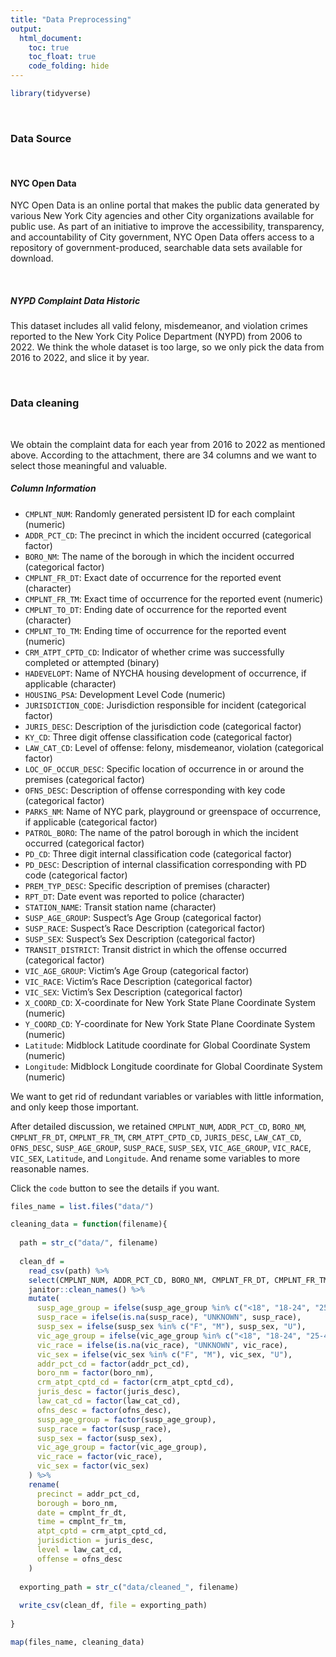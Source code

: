 ```yaml
---
title: "Data Preprocessing"
output: 
  html_document:
    toc: true
    toc_float: true
    code_folding: hide
---
```



```r
library(tidyverse)
```

\ \par

\ \par

### Data Source

\ \par

#### NYC Open Data

NYC Open Data is an online portal that makes the public data generated by various New York City agencies and other City organizations available for public use. As part of an initiative to improve the accessibility, transparency, and accountability of City government, NYC Open Data offers access to a repository of government-produced, searchable data sets available for download.

\ \par

##### NYPD Complaint Data Historic

This dataset includes all valid felony, misdemeanor, and violation crimes reported to the New York City Police Department (NYPD) from 2006 to 2022. We think the whole dataset is too large, so we only pick the data from 2016 to 2022, and slice it by year.

\ \par

\ \par

### Data cleaning

\ \par

We obtain the complaint data for each year from 2016 to 2022 as mentioned above. According to the attachment, there are 34 columns and we want to select those meaningful and valuable.

##### Column Information

* `CMPLNT_NUM`: Randomly generated persistent ID for each complaint (numeric)
* `ADDR_PCT_CD`: The precinct in which the incident occurred (categorical factor)
* `BORO_NM`: The name of the borough in which the incident occurred (categorical factor)
* `CMPLNT_FR_DT`: Exact date of occurrence for the reported event (character)
* `CMPLNT_FR_TM`: Exact time of occurrence for the reported event (numeric)
* `CMPLNT_TO_DT`: Ending date of occurrence for the reported event (character)
* `CMPLNT_TO_TM`: Ending time of occurrence for the reported event (numeric)
* `CRM_ATPT_CPTD_CD`: Indicator of whether crime was successfully completed or attempted (binary)
* `HADEVELOPT`: Name of NYCHA housing development of occurrence, if applicable (character)
* `HOUSING_PSA`: Development Level Code (numeric)
* `JURISDICTION_CODE`: Jurisdiction responsible for incident (categorical factor)
* `JURIS_DESC`: Description of the jurisdiction code (categorical factor)
* `KY_CD`: Three digit offense classification code (categorical factor)
* `LAW_CAT_CD`: Level of offense: felony, misdemeanor, violation (categorical factor)
* `LOC_OF_OCCUR_DESC`: Specific location of occurrence in or around the premises (categorical factor)
* `OFNS_DESC`: Description of offense corresponding with key code (categorical factor)
* `PARKS_NM`: Name of NYC park, playground or greenspace of occurrence, if applicable (categorical factor)
* `PATROL_BORO`: The name of the patrol borough in which the incident occurred (categorical factor)
* `PD_CD`: Three digit internal classification code (categorical factor)
* `PD_DESC`: Description of internal classification corresponding with PD code (categorical factor)
* `PREM_TYP_DESC`: Specific description of premises (character)
* `RPT_DT`: Date event was reported to police (character)
* `STATION_NAME`: Transit station name (character)
* `SUSP_AGE_GROUP`: Suspect’s Age Group (categorical factor)
* `SUSP_RACE`: Suspect’s Race Description (categorical factor)
* `SUSP_SEX`: Suspect’s Sex Description (categorical factor)
* `TRANSIT_DISTRICT`: Transit district in which the offense occurred (categorical factor) 
* `VIC_AGE_GROUP`: Victim’s Age Group (categorical factor)
* `VIC_RACE`: Victim’s Race Description (categorical factor)
* `VIC_SEX`: Victim’s Sex Description (categorical factor)
* `X_COORD_CD`: X-coordinate for New York State Plane Coordinate System (numeric)
* `Y_COORD_CD`: Y-coordinate for New York State Plane Coordinate System (numeric)
* `Latitude`: Midblock Latitude coordinate for Global Coordinate System (numeric)
* `Longitude`: Midblock Longitude coordinate for Global Coordinate System (numeric)

We want to get rid of redundant variables or variables with little information, and only keep those important.

After detailed discussion, we retained `CMPLNT_NUM`, `ADDR_PCT_CD`, `BORO_NM`, `CMPLNT_FR_DT`, `CMPLNT_FR_TM`, `CRM_ATPT_CPTD_CD`, `JURIS_DESC`, `LAW_CAT_CD`, `OFNS_DESC`, `SUSP_AGE_GROUP`, `SUSP_RACE`, `SUSP_SEX`, `VIC_AGE_GROUP`, `VIC_RACE`, `VIC_SEX`, `Latitude`, and `Longitude`. And rename some variables to more reasonable names.

Click the `code` button to see the details if you want.

```r
files_name = list.files("data/")

cleaning_data = function(filename){
  
  path = str_c("data/", filename)
  
  clean_df = 
    read_csv(path) %>% 
    select(CMPLNT_NUM, ADDR_PCT_CD, BORO_NM, CMPLNT_FR_DT, CMPLNT_FR_TM, CRM_ATPT_CPTD_CD, JURIS_DESC, LAW_CAT_CD, OFNS_DESC, SUSP_AGE_GROUP, SUSP_RACE, SUSP_SEX, VIC_AGE_GROUP, VIC_RACE, VIC_SEX, Latitude, Longitude) %>% 
    janitor::clean_names() %>% 
    mutate(
      susp_age_group = ifelse(susp_age_group %in% c("<18", "18-24", "25-44", "45-64", "65+"), susp_age_group, "UNKNOWN"),
      susp_race = ifelse(is.na(susp_race), "UNKNOWN", susp_race),
      susp_sex = ifelse(susp_sex %in% c("F", "M"), susp_sex, "U"),
      vic_age_group = ifelse(vic_age_group %in% c("<18", "18-24", "25-44", "45-64", "65+"), vic_age_group, "UNKNOWN"),
      vic_race = ifelse(is.na(vic_race), "UNKNOWN", vic_race),
      vic_sex = ifelse(vic_sex %in% c("F", "M"), vic_sex, "U"),
      addr_pct_cd = factor(addr_pct_cd),
      boro_nm = factor(boro_nm),
      crm_atpt_cptd_cd = factor(crm_atpt_cptd_cd),
      juris_desc = factor(juris_desc),
      law_cat_cd = factor(law_cat_cd),
      ofns_desc = factor(ofns_desc),
      susp_age_group = factor(susp_age_group),
      susp_race = factor(susp_race),
      susp_sex = factor(susp_sex),
      vic_age_group = factor(vic_age_group),
      vic_race = factor(vic_race),
      vic_sex = factor(vic_sex)
    ) %>% 
    rename(
      precinct = addr_pct_cd,
      borough = boro_nm,
      date = cmplnt_fr_dt,
      time = cmplnt_fr_tm,
      atpt_cptd = crm_atpt_cptd_cd,
      jurisdiction = juris_desc,
      level = law_cat_cd,    
      offense = ofns_desc
    )
  
  exporting_path = str_c("data/cleaned_", filename)
  
  write_csv(clean_df, file = exporting_path)
  
}

map(files_name, cleaning_data)
```

